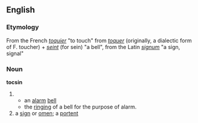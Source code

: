 ==English==
=== Etymology ===
From the French ''[[toquier]]'' "to touch" from ''[[toquer]]'' (originally, a dialectic form of F. toucher) + ''[[seint]]'' (for sein) "a bell", from the Latin ''[[signum]]'' "a sign, signal"

=== Noun ===
'''tocsin'''
#
#* an [[alarm]] [[bell]]
#* the [[ringing]] of a bell for the purpose of alarm.
# a [[sign]] or [[omen]]; a [[portent]]